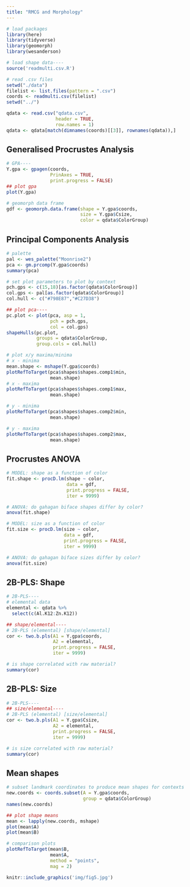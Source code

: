 ```yaml
---
title: "RMCG and Morphology"
---
```


```r
# load packages
library(here)
library(tidyverse)
library(geomorph)
library(wesanderson)

# load shape data----
source('readmulti.csv.R')

# read .csv files
setwd("./data")
filelist <- list.files(pattern = ".csv")
coords <- readmulti.csv(filelist)
setwd("../")

qdata <- read.csv("qdata.csv", 
                  header = TRUE, 
                  row.names = 1)
qdata <- qdata[match(dimnames(coords)[[3]], rownames(qdata)),]
```

## Generalised Procrustes Analysis

```r
# GPA----
Y.gpa <- gpagen(coords,
                PrinAxes = TRUE,
                print.progress = FALSE)
## plot gpa
plot(Y.gpa)

# geomorph data frame
gdf <- geomorph.data.frame(shape = Y.gpa$coords,
                           size = Y.gpa$Csize,
                           color = qdata$ColorGroup) 
```

## Principal Components Analysis

```r
# palette
pal <- wes_palette("Moonrise2")
pca <- gm.prcomp(Y.gpa$coords)
summary(pca)

# set plot parameters to plot by context
pch.gps <- c(15,18)[as.factor(qdata$ColorGroup)]
col.gps <- pal[as.factor(qdata$ColorGroup)]
col.hull <- c("#798E87","#C27D38")

## plot pca----
pc.plot <- plot(pca, asp = 1,
                pch = pch.gps,
                col = col.gps)
shapeHulls(pc.plot,
           groups = qdata$ColorGroup,
           group.cols = col.hull)

# plot x/y maxima/minima
# x - minima
mean.shape <- mshape(Y.gpa$coords)
plotRefToTarget(pca$shapes$shapes.comp1$min, 
                mean.shape)
# x - maxima
plotRefToTarget(pca$shapes$shapes.comp1$max, 
                mean.shape)

# y - minima
plotRefToTarget(pca$shapes$shapes.comp2$min, 
                mean.shape)

# y - maxima
plotRefToTarget(pca$shapes$shapes.comp2$max, 
                mean.shape)
```

## Procrustes ANOVA

```r
# MODEL: shape as a function of color
fit.shape <- procD.lm(shape ~ color,
                      data = gdf,
                      print.progress = FALSE,
                      iter = 9999)

# ANOVA: do gahagan biface shapes differ by color?
anova(fit.shape)

# MODEL: size as a function of color
fit.size <- procD.lm(size ~ color,
                     data = gdf,
                     print.progress = FALSE,
                     iter = 9999)

# ANOVA: do gahagan biface sizes differ by color?
anova(fit.size)
```

## 2B-PLS: Shape

```r
# 2B-PLS----
# elemental data
elemental <- qdata %>%
  select(c(Al.K12:Zn.K12))

## shape/elemental----
# 2B-PLS (elemental) [shape/elemental]
cor <- two.b.pls(A1 = Y.gpa$coords,
                 A2 = elemental,
                 print.progress = FALSE,
                 iter = 9999)

# is shape correlated with raw material?
summary(cor)
```

## 2B-PLS: Size

```r
# 2B-PLS----
## size/elemental----
# 2B-PLS (elemental) [size/elemental]
cor <- two.b.pls(A1 = Y.gpa$Csize,
                 A2 = elemental,
                 print.progress = FALSE,
                 iter = 9999)

# is size correlated with raw material?
summary(cor)
```

## Mean shapes

```r
# subset landmark coordinates to produce mean shapes for contexts
new.coords <- coords.subset(A = Y.gpa$coords,
                            group = qdata$ColorGroup)
names(new.coords)

## plot shape means
mean <- lapply(new.coords, mshape)
plot(mean$A)
plot(mean$B)

# comparison plots
plotRefToTarget(mean$B,
                mean$A, 
                method = "points",
                mag = 2)

knitr::include_graphics('img/fig5.jpg')
```
